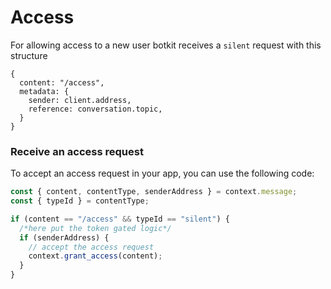 # Access

For allowing access to a new user botkit receives a `silent` request with this structure

```tsx
{
  content: "/access",
  metadata: {
    sender: client.address,
    reference: conversation.topic,
  }
}
```

### Receive an access request

To accept an access request in your app, you can use the following code:

```jsx
const { content, contentType, senderAddress } = context.message;
const { typeId } = contentType;

if (content == "/access" && typeId == "silent") {
  /*here put the token gated logic*/
  if (senderAddress) {
    // accept the access request
    context.grant_access(content);
  }
}
```

